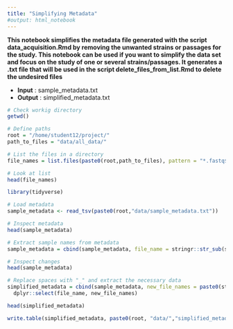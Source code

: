 ```yaml
---
title: "Simplifying Metadata"
#output: html_notebook
---
```


**This notebook simplifies the metadata file generated with the script data_acquisition.Rmd by removing the unwanted strains or passages for the study. This notebook can be used if you want to simplify the data set and focus on the study of one or several strains/passages. It generates a .txt file that will be used in the script delete_files_from_list.Rmd to delete the undesired files**

- **Input** : sample_metadata.txt 
- **Output** : simplified_metadata.txt 

```r
# Check workig directory
getwd()

# Define paths
root = "/home/student12/project/"
path_to_files = "data/all_data/"

# List the files in a directory
file_names = list.files(paste0(root,path_to_files), pattern = "*.fastq$")

# Look at list
head(file_names)
```


```r
library(tidyverse)

# Load metadata
sample_metadata <- read_tsv(paste0(root,"data/sample_metadata.txt"))

# Inspect metadata
head(sample_metadata)

```

```r
# Extract sample names from metadata
sample_metadata = cbind(sample_metadata, file_name = stringr::str_sub(sample_metadata$'Comment[FASTQ_URI]', -21, -4))

# Inspect changes
head(sample_metadata)

# Replace spaces with "_" and extract the necessary data
simplified_metadata = cbind(sample_metadata, new_file_names = paste0(stringr::str_replace_all(sample_metadata$`Factor Value[line]`, " ", "_"), ".fastq")) %>%
  dplyr::select(file_name, new_file_names)

head(simplified_metadata)
```

```r
write.table(simplified_metadata, paste0(root, "data/","simplified_metadata.txt"),sep="\t",row.names=FALSE)
```


